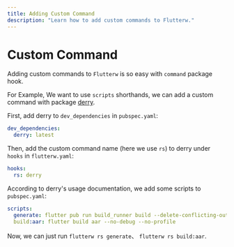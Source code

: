 ```yaml
---
title: Adding Custom Command
description: "Learn how to add custom commands to Flutterw."
---
```


# Custom Command

Adding custom commands to `Flutterw` is so easy with `command` package hook.

For Example, We want to use `scripts` shorthands, we can add a custom command with package [derry](https://pub.dev/packages/derry).

First, add derry to `dev_dependencies` in `pubspec.yaml`:

```yaml
dev_dependencies:
  derry: latest
```

Then, add the custom command name (here we use `rs`) to derry under `hooks` in `flutterw.yaml`:

```yaml
hooks:
  rs: derry
```

According to derry's usage documentation, we add some scripts to `pubspec.yaml`:

```yaml
scripts:
  generate: flutter pub run build_runner build --delete-conflicting-outputs
  build:aar: flutter build aar --no-debug --no-profile
```

Now, we can just run `flutterw rs generate`、 `flutterw rs build:aar`.
